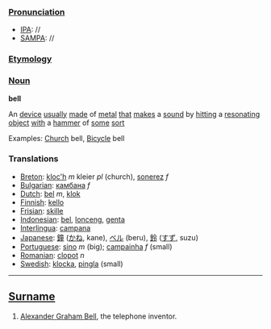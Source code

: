 ===[[Pronunciation]]===
*[[IPA]]: //
*[[SAMPA]]: //
===[[Etymology]]===
===[[Noun]]===
'''bell'''

An [[device]] [[usually]] [[made]] of [[metal]] [[that]] [[make]]s a [[sound]] by [[hit]]ting a [[resonate|resonating]] [[object]] [[with]] a [[hammer]] of [[some]] [[sort]]

Examples: [[Church]] bell, [[Bicycle]] bell

=== Translations ===
*[[Breton]]: [[kloc'h]] ''m'' kleier ''pl'' (church), [[sonerez]] ''f''
*[[Bulgarian]]: [[камбана]] ''f''
*[[Dutch]]: [[bel]] ''m'', [[klok]]
*[[Finnish]]: [[kello]]
*[[Frisian]]: [[skille]]
*[[Indonesian]]: [[bel]], [[lonceng]], [[genta]]
*[[Interlingua]]: [[campana]]
*[[Japanese]]: [[鐘]] ([[かね]], kane), [[ベル]] (beru), [[鈴]] ([[すず]], suzu)
*[[Portuguese]]: [[sino]] ''m'' (big); [[campainha]] ''f'' (small)
*[[Romanian]]: [[clopot]] ''n''
*[[Swedish]]: [[klocka]], [[pingla]] (small)

----

==[[Surname]]==

# [[Alexander Graham Bell]], the telephone inventor.